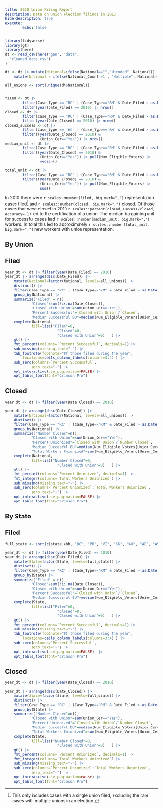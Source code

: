 ```yaml
---
title: 2010 Union Filing Report
description: Data on union election filings in 2010
hide-description: true 
execute:
        echo: false
---
```



```r

library(tidyverse)
library(gt)
library(here)
dt <- read_csv(here("gen", "data", 
  "cleaned_data.csv")
)

dt <- dt |> mutate(National=ifelse(National=="","Uncoded", National)) |> 
    mutate(National = ifelse(National_Count >1 , "Multiple", National))

all_unions <- sort(unique(dt$National))


filed <- dt |>
        filter(Case_Type == "RC" | (Case_Type=="RM" & Date_Filed > as.Date("2023-08-25"))) |>
        filter(year(Date_Filed) == 2010) |> nrow()
closed <- dt |>  
        filter(Case_Type == "RC" | (Case_Type=="RM" & Date_Filed > as.Date("2023-08-25"))) |> 
        filter(year(Date_Closed) == 2010) |> nrow()
closed_success <- dt |>  
        filter(Case_Type == "RC" | (Case_Type=="RM" & Date_Filed > as.Date("2023-08-25")))   |> 
        filter((year(Date_Closed) == 2010) &
                (Union_Cer=="Yes")) |> nrow()
median_unit <- dt |>  
        filter(Case_Type == "RC" | (Case_Type=="RM" & Date_Filed > as.Date("2023-08-25")))  |> 
        filter((year(Date_Closed) == 2010) &
                (Union_Cer=="Yes")) |> pull(Num_Eligible_Voters) |>
                median()

total_unit <- dt |>   
        filter(Case_Type == "RC" | (Case_Type=="RM" & Date_Filed > as.Date("2023-08-25")))  |> 
        filter((year(Date_Closed) == 2010) &
                (Union_Cer=="Yes")) |> pull(Num_Eligible_Voters) |>
                sum()

```

In 2010 there were `r scales::number(filed, big.mark=",")` representation cases filed[^note] and `r scales::number(closed, big.mark=",")` closed. Of those cases that were closed in 2010 `r scales::percent(closed_success/closed, accuracy=.1)` led to the certification of a union. The median bargaining unit for successful cases had `r scales::number(median_unit, big.mark=",")` workers. In total this led to approximately `r scales::number(total_unit, big.mark=",")` new workers with union representation. 

[^note]: This only includes cases with a single union filed, excluding the rare cases with multiple unions in an election. 

## By Union 




::: {.panel-tabset}

## Filed 
```r

year_dt <- dt |> filter(year(Date_Filed) == 2010)
year_dt |> arrange(desc(Date_Filed)) |> 
    mutate(National=factor(National, levels=all_unions)) |> 
    distinct() |> 
    filter(Case_Type == "RC" | (Case_Type=="RM" & Date_Filed > as.Date("2023-08-25")))   |> 
    group_by(National) |> 
    summarize("Filed" = n(),
            "Closed"=sum(!is.na(Date_Closed)), 
            "Closed with Union"=sum(Union_Cer=="Yes"), 
            "Percent Successful"=`Closed with Union`/`Closed`, 
            "Median Successful BU"=median(Num_Eligible_Voters[Union_Cer=="Yes"], na.rm=T)) |>
    complete(National, 
            fill=list("Filed"=0, 
                        "Closed"=0, 
                        "Closed with Union"=0)   ) |> 
    gt() |> 
    fmt_percent(columns=`Percent Successful`, decimals=1) |> 
    sub_missing(missing_text="-") |> 
    tab_footnote(footnote="Of those filed during the year", 
        locations=cells_column_labels(columns=3:4) ) |> 
    sub_zero(columns=`Percent Successful`, 
            zero_text="-") |>
    opt_interactive(use_pagination=FALSE) |> 
    opt_table_font(font="Crimson Pro")

```


## Closed
```r
year_dt <- dt |> filter(year(Date_Closed) == 2010)

year_dt |> arrange(desc(Date_Closed)) |> 
    mutate(National=factor(National, levels=all_unions)) |> 
    distinct() |> 
    filter(Case_Type == "RC" | (Case_Type=="RM" & Date_Filed > as.Date("2023-08-25")))   |> 
    group_by(National) |> 
    summarize("Number Closed"=n(), 
            "Closed with Union"=sum(Union_Cer=="Yes"), 
            "Percent Unionized"=`Closed with Union`/`Number Closed`, 
            "Median Succesful BU"=median(Num_Eligible_Voters[Union_Cer=="Yes"], na.rm=T), 
            "Total Workers Unionized"=sum(Num_Eligible_Voters[Union_Cer=="Yes"], na.rm=T)) |>
    complete(National, 
            fill=list("Number Closed"=0, 
                        "Closed with Union"=0)   ) |> 
    gt() |> 
    fmt_percent(columns=`Percent Unionized`, decimals=1) |> 
    fmt_integer(columns=`Total Workers Unionized`) |> 
    sub_missing(missing_text="-") |> 
    sub_zero(columns=`Percent Unionized`:`Total Workers Unionized`, 
            zero_text="-") |>
    opt_interactive(use_pagination=FALSE) |> 
    opt_table_font(font="Crimson Pro")

```

:::


## By State


::: {.panel-tabset}

## Filed 
```r
full_state <- sort(c(state.abb, "DC", "PR", "VI", "SK", "GU", "AE", "AS"))

year_dt <- dt |> filter(year(Date_Filed) == 2010)
year_dt |> arrange(desc(Date_Filed)) |> 
    mutate(State=factor(State, levels=full_state)) |> 
    distinct() |> 
    filter(Case_Type == "RC" | (Case_Type=="RM" & Date_Filed > as.Date("2023-08-25")))    |> 
    group_by(State) |> 
    summarize("Filed" = n(),
            "Closed"=sum(!is.na(Date_Closed)), 
            "Closed with Union"=sum(Union_Cer=="Yes"), 
            "Percent Successful"=`Closed with Union`/`Closed`, 
            "Median Successful BU"=median(Num_Eligible_Voters[Union_Cer=="Yes"], na.rm=T)) |>
    complete(State, 
            fill=list("Filed"=0, 
                        "Closed"=0, 
                        "Closed with Union"=0)   ) |> 
    gt() |> 
    fmt_percent(columns=`Percent Successful`, decimals=1) |> 
    sub_missing(missing_text="-") |> 
    tab_footnote(footnote="Of those filed during the year", 
        locations=cells_column_labels(columns=3:4) ) |> 
    sub_zero(columns=`Percent Successful`, 
            zero_text="-") |>
    opt_interactive(use_pagination=FALSE)  |> 
    opt_table_font(font="Crimson Pro")

```


## Closed
```r
year_dt <- dt |> filter(year(Date_Closed) == 2010)

year_dt |> arrange(desc(Date_Closed)) |> 
    mutate(State=factor(State, levels=full_state)) |> 
    distinct() |> 
    filter(Case_Type == "RC" | (Case_Type=="RM" & Date_Filed > as.Date("2023-08-25")))   |> 
    group_by(State) |> 
    summarize("Number Closed"=n(), 
            "Closed with Union"=sum(Union_Cer=="Yes"), 
            "Percent Unionized"=`Closed with Union`/`Number Closed`, 
            "Median Succesful BU"=median(Num_Eligible_Voters[Union_Cer=="Yes"], na.rm=T), 
            "Total Workers Unionized"=sum(Num_Eligible_Voters[Union_Cer=="Yes"], na.rm=T)) |>
    complete(State, 
            fill=list("Number Closed"=0, 
                        "Closed with Union"=0)   ) |> 
    gt() |> 
    fmt_percent(columns=`Percent Unionized`, decimals=1) |> 
    fmt_integer(columns=`Total Workers Unionized`) |> 
    sub_missing(missing_text="-") |> 
    sub_zero(columns=`Percent Unionized`:`Total Workers Unionized`, 
            zero_text="-") |>
    opt_interactive(use_pagination=FALSE) |> 
    opt_table_font(font="Crimson Pro")

```

:::




